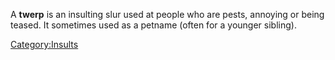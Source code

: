 A '''twerp''' is an insulting slur used at people who are pests, annoying or being teased. It sometimes used as a petname (often for a younger sibling).

[[Category:Insults]]
{{stub}}